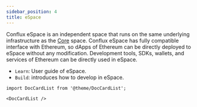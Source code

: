 ```yaml
---
sidebar_position: 4
title: eSpace
---
```


Conflux eSpace is an independent space that runs on the same underlying infrastructure as the [Core](../core/core.mdx) space. Conflux eSpace has fully compatible interface with Ethereum, so dApps of Ethereum can be directly deployed to eSpace without any modification. Development tools, SDKs, wallets, and services of Ethereum can be directly used in eSpace.

-   `Learn`: User guide of eSpace.
-   `Build`: introduces how to develop in eSpace.

```mdx-code-block
import DocCardList from '@theme/DocCardList';

<DocCardList />
```
